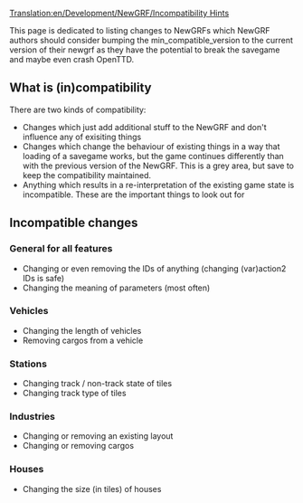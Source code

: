 [[Translation:en/Development/NewGRF/Incompatibility Hints]]
{{fr/Traduction|en/Development/NewGRF/Incompatibility Hints|0}}


This page is dedicated to listing changes to NewGRFs which NewGRF authors should consider bumping the min_compatible_version to the current version of their newgrf as they have the potential to break the savegame and maybe even crash OpenTTD.

==What is (in)compatibility==
There are two kinds of compatibility:
* Changes which just add additional stuff to the NewGRF and don't influence any of exisiting things
* Changes which change the behaviour of existing things in a way that loading of a savegame works, but the game continues differently than with the previous version of the NewGRF. This is a grey area, but save to keep the compatibility maintained.
* Anything which results in a re-interpretation of the existing game state is incompatible. These are the important things to look out for

==Incompatible changes==

===General for all features===
* Changing or even removing the IDs of anything (changing (var)action2 IDs is safe)
* Changing the meaning of parameters (most often)

===Vehicles===
* Changing the length of vehicles
* Removing cargos from a vehicle

===Stations===
* Changing track / non-track state of tiles
* Changing track type of tiles

===Industries===
* Changing or removing an existing layout
* Changing or removing cargos

===Houses===
* Changing the size (in tiles) of houses